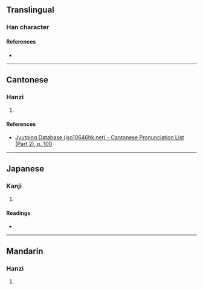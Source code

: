 {{character info}}
==Translingual==

===Han character===
{{Han char|rn=46|rad=山|as=08|sn=11|four=|canj=UUNE|ids=⿰山函}}

====References====
* {{Han ref|kx=0314.300|dkj=08201|dj=0615.160|hdz=10784.100|uh=5D21|ud=23841}}

----

==Cantonese==

===Hanzi===
{{yue-hanzi|jyut=[[haam4]]|y=haam4}}

# {{rfdef|yue|sort=山08}}

====References====
* [http://www.iso10646hk.net/jp/document/download.jsp Jyutping Database (iso10646hk.net) - Cantonese Pronunciation List (Part 2), p. 100]

----

==Japanese==

===Kanji===
{{ja-kanji|grade=|rs=山08}}

# {{rfdef|ja|sort=山08}}

====Readings====
* {{ja-readings|on=[[かん]] (kan), [[げん]] (gen)|kun=}}

----

==Mandarin==

===Hanzi===
{{cmn-hanzi|pin=[[hán]] ([[han2]]), [[cuì]] ([[cui4]])|wg=han<sup>2</sup>, ts'ui<sup>4</sup>}}

# {{rfdef|cmn|sort=山08}}